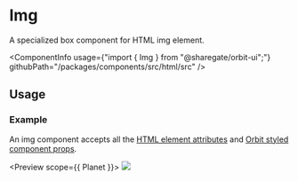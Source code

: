 
<Meta
    title="Html elements/Img"
    id="html-img"
/>

# Img

<Tagline>A specialized <Link href="?path=/docs/box--default-story">box</Link> component for HTML img element.</Tagline>

<ComponentInfo
    usage={"import { Img } from \"@sharegate/orbit-ui\";"}
    githubPath="/packages/components/src/html/src"
/>

## Usage

### Example

An img component accepts all the [HTML element attributes](https://developer.mozilla.org/en-US/docs/Web/HTML/Element/img) and [Orbit styled component props](?path=/docs/styling--page).

<Preview scope={{ Planet }}>
    <Story name="example">
        <Img src={Planet} border="cloud-2" />
    </Story>
</Preview>
